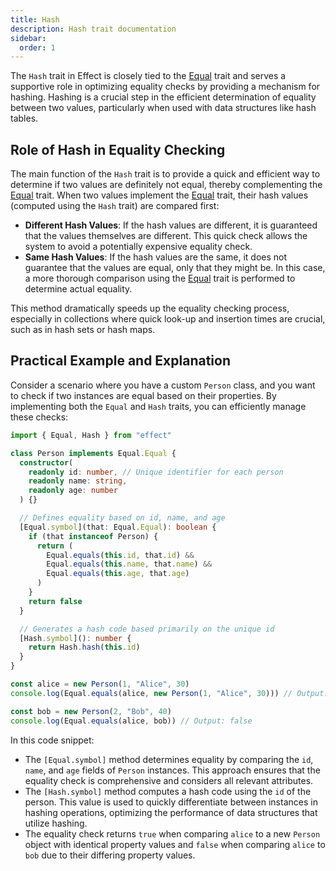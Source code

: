 ```yaml
---
title: Hash
description: Hash trait documentation
sidebar:
  order: 1
---
```


The `Hash` trait in Effect is closely tied to the [Equal](/docs/trait/equal/) trait and serves a supportive role in optimizing equality checks by providing a mechanism for hashing. Hashing is a crucial step in the efficient determination of equality between two values, particularly when used with data structures like hash tables.

## Role of Hash in Equality Checking

The main function of the `Hash` trait is to provide a quick and efficient way to determine if two values are definitely not equal, thereby complementing the [Equal](/docs/trait/equal/) trait. When two values implement the [Equal](/docs/trait/equal/) trait, their hash values (computed using the `Hash` trait) are compared first:

- **Different Hash Values**: If the hash values are different, it is guaranteed that the values themselves are different. This quick check allows the system to avoid a potentially expensive equality check.
- **Same Hash Values**: If the hash values are the same, it does not guarantee that the values are equal, only that they might be. In this case, a more thorough comparison using the [Equal](/docs/trait/equal/) trait is performed to determine actual equality.

This method dramatically speeds up the equality checking process, especially in collections where quick look-up and insertion times are crucial, such as in hash sets or hash maps.

## Practical Example and Explanation

Consider a scenario where you have a custom `Person` class, and you want to check if two instances are equal based on their properties.
By implementing both the `Equal` and `Hash` traits, you can efficiently manage these checks:

```ts twoslash
import { Equal, Hash } from "effect"

class Person implements Equal.Equal {
  constructor(
    readonly id: number, // Unique identifier for each person
    readonly name: string,
    readonly age: number
  ) {}

  // Defines equality based on id, name, and age
  [Equal.symbol](that: Equal.Equal): boolean {
    if (that instanceof Person) {
      return (
        Equal.equals(this.id, that.id) &&
        Equal.equals(this.name, that.name) &&
        Equal.equals(this.age, that.age)
      )
    }
    return false
  }

  // Generates a hash code based primarily on the unique id
  [Hash.symbol](): number {
    return Hash.hash(this.id)
  }
}

const alice = new Person(1, "Alice", 30)
console.log(Equal.equals(alice, new Person(1, "Alice", 30))) // Output: true

const bob = new Person(2, "Bob", 40)
console.log(Equal.equals(alice, bob)) // Output: false
```

In this code snippet:

- The `[Equal.symbol]` method determines equality by comparing the `id`, `name`, and `age` fields of `Person` instances. This approach ensures that the equality check is comprehensive and considers all relevant attributes.
- The `[Hash.symbol]` method computes a hash code using the `id` of the person. This value is used to quickly differentiate between instances in hashing operations, optimizing the performance of data structures that utilize hashing.
- The equality check returns `true` when comparing `alice` to a new `Person` object with identical property values and `false` when comparing `alice` to `bob` due to their differing property values.
